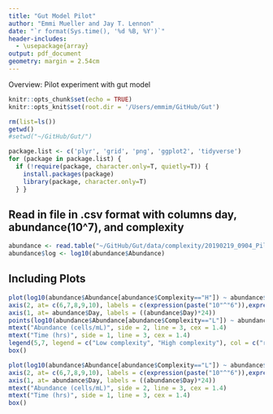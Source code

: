 ```yaml
---
title: "Gut Model Pilot"
author: "Emmi Mueller and Jay T. Lennon"
date: "`r format(Sys.time(), '%d %B, %Y')`"
header-includes:
  - \usepackage{array}
output: pdf_document
geometry: margin = 2.54cm
---
```

Overview: Pilot experiment with gut model 
```r
knitr::opts_chunk$set(echo = TRUE)
knitr::opts_knit$set(root.dir = '/Users/emmim/GitHub/Gut')
```

```r
rm(list=ls())
getwd()
#setwd("~/GitHub/Gut/")

package.list <- c('plyr', 'grid', 'png', 'ggplot2', 'tidyverse') 
for (package in package.list) {
  if (!require(package, character.only=T, quietly=T)) { 
    install.packages(package)
    library(package, character.only=T)
  } }
```

## Read in file in .csv format with columns day, abundance(10^7), and complexity


```r
abundance <- read.table("~/GitHub/Gut/data/complexity/20190219_0904_PilotAbundance.csv", header = TRUE, sep = ",")
abundance$log <- log10(abundance$Abundance)
```

## Including Plots


```r
plot(log10(abundance$Abundance[abundance$Complexity=="H"]) ~ abundance$Day[abundance$Complexity=="H"], col = "black", ylim= c(6,10), type = "b", pch = 16, xlab = "", ylab = "", axes = FALSE, cex = 1.2)
axis(2, at= c(6,7,8,9,10), labels = c(expression(paste("10"^"6")),expression(paste("10"^"7")), expression(paste("10"^"8")),expression(paste("10"^"9")), expression(paste("10"^"10"))), las = 2)
axis(1, at= abundance$Day, labels = ((abundance$Day)*24))
points(log10(abundance$Abundance[abundance$Complexity=="L"]) ~ abundance$Day[abundance$Complexity=="L"], col = "red", type = "b", pch = 16, cex = 1.2)
mtext("Abundance (cells/mL)", side = 2, line = 3, cex = 1.4)
mtext("Time (hrs)", side = 1, line = 3, cex = 1.4)
legend(5,7, legend = c("Low complexity", "High complexity"), col = c("red", "black"), pch = 16, cex = 1.2)
box()
```

```r
plot(log10(abundance$Abundance[abundance$Complexity=="L"]) ~ abundance$Day[abundance$Complexity=="L"], col = "black", ylim= c(6,10), type = "b", pch = 16, xlab = "", ylab = "", axes = FALSE, cex = 1.2)
axis(2, at= c(6,7,8,9,10), labels = c(expression(paste("10"^"6")),expression(paste("10"^"7")), expression(paste("10"^"8")),expression(paste("10"^"9")), expression(paste("10"^"10"))), las = 2)
axis(1, at= abundance$Day, labels = ((abundance$Day)*24))
mtext("Abundance (cells/mL)", side = 2, line = 3, cex = 1.4)
mtext("Time (hrs)", side = 1, line = 3, cex = 1.4)
box()
```
